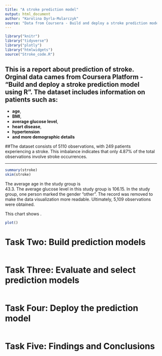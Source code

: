 ```yaml
---
title: "A stroke prediction model"
output: html_document
author: "Karolina Dyrla-Mularczyk"
source: "Data from Coursera - Build and deploy a stroke prediction model using R"
---
```

```r
library("knitr")
library("tidyverse")
library("plotly")
library("htmlwidgets")
source("Stroke_code.R")
```

## This is a report about prediction of stroke. Orginal data cames from Coursera Platform - "Build and deploy a stroke prediction model using R". The dataset includes information on patients such as:

- __age__,
- __BMI__,
- __average glucose level__,
- __heart disease__,
- __hypertension__
- __and more demographic details__

##The dataset consists of 5110 observations, with 249 patients experiencing a stroke. This imbalance indicates that only 4.87% of the total observations involve stroke occurrences.

***


```r
summary(stroke)
skim(stroke)
```

The average age in the study group is  
43.3. 
The average glucose level in this study group is 
106.15.
In the study group, one person marked the gender "other". The record was removed to make the data visualization more readable. Ultimately, 5,109 observations were obtained.

This chart shows .

```r
plot()
```

# Task Two: Build prediction models

```r

```




# Task Three: Evaluate and select prediction models

```r

```



# Task Four: Deploy the prediction model

```r

```




# Task Five: Findings and Conclusions
































